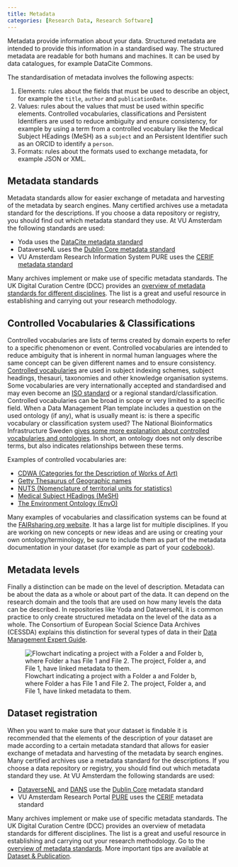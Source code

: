 ```yaml
---
title: Metadata
categories: [Research Data, Research Software]
---
```


Metadata provide information about your data. Structured metadata are intended to provide this information in a standardised way. The structured metadata are readable for both humans and machines. It can be used by data catalogues, for example DataCite Commons.

The standardisation of metadata involves the following aspects:

1. Elements: rules about the fields that must be used to describe an object, for example the `title`, `author` and `publicationDate`.
2. Values: rules about the values that must be used within specific elements. Controlled vocabularies, classifications and Persistent Identifiers are used to reduce ambiguity and ensure consistency, for example by using a term from a controlled vocabulary like the Medical Subject HEadings (MeSH) as a `subject` and an Persistent Identifier such as an ORCID to identify a `person`.
3. Formats: rules about the formats used to exchange metadata, for example JSON or XML.

## Metadata standards

Metadata standards allow for easier exchange of metadata and harvesting of the metadata by search engines. Many certified archives use a metadata standard for the descriptions. If you choose a data repository or registry, you should find out which metadata standard they use. At VU Amsterdam the following standards are used:

- Yoda uses the [DataCite metadata standard](https://schema.datacite.org)
- DataverseNL uses the [Dublin Core metadata standard](https://www.dublincore.org/specifications/dublin-core/dces/)
- VU Amsterdam Research Information System PURE uses the [CERIF metadata standard](https://eurocris.org/services/main-features-cerif)

Many archives implement or make use of specific metadata standards. The UK Digital Curation Centre (DCC) provides an [overview of metadata standards for different disciplines](https://www.dcc.ac.uk/guidance/standards/metadata). The list is a great and useful resource in establishing and carrying out your research methodology.

## Controlled Vocabularies & Classifications

Controlled vocabularies are lists of terms created by domain experts to refer to a specific phenomenon or event. Controlled vocabularies are intended to reduce ambiguity that is inherent in normal human languages where the same concept can be given different names and to ensure consistency. [Controlled vocabularies](https://en.wikipedia.org/wiki/Controlled_vocabulary) are used in subject indexing schemes, subject headings, thesauri, taxonomies and other knowledge organisation systems. Some vocabularies are very internationally accepted and standardised and may even become an [ISO standard](https://www.iso.org/standards.html) or a regional standard/classification. Controlled vocabularies can be broad in scope or very limited to a specific field. When a Data Management Plan template includes a question on the used ontology (if any), what is usually meant is: is there a specific vocabulary or classification system used? The National Bioinformatics Infrastructure Sweden [gives some more explanation about controlled vocabularies and ontologies](https://nbisweden.github.io/module-metadata-dm-practices/02-ontologies/index.html). In short, an ontology does not only describe terms, but also indicates relationships between these terms.

Examples of controlled vocabularies are:

- [CDWA (Categories for the Description of Works of Art)](https://www.getty.edu/research/publications/electronic_publications/cdwa/)
- [Getty Thesaurus of Geographic names](https://www.getty.edu/research/tools/vocabularies/tgn/)
- [NUTS (Nomenclature of territorial units for statistics)](https://ec.europa.eu/eurostat/web/gisco/geodata/statistical-units/territorial-units-statistics)
- [Medical Subject HEadings (MeSH)](https://www.nlm.nih.gov/mesh/meshhome.html)
- [The Environment Ontology (EnvO)](https://sites.google.com/site/environmentontology/Browse-EnvO?authuser=0)

Many examples of vocabularies and classification systems can be found at the [FAIRsharing.org website](https://fairsharing.org/). It has  a large list for multiple disciplines. If you are working on new concepts or new ideas and are using or creating your own ontology/terminology, be sure to include them as part of the metadata documentation in your dataset (for example as part of your [codebook](../topics/data-documentation.qmd#codebook)).

## Metadata levels

Finally a distinction can be made on the level of description. Metadata can be about the data as a whole or about part of the data. It can depend on the research domain and the tools that are used on how many levels the data can be described. In repositories like Yoda and DataverseNL it is common practice to only create structured metadata on the level of the data as a whole. The Consortium of European Social Science Data Archives (CESSDA) explains this distinction for several types of data in their [Data Management Expert Guide](https://dmeg.cessda.eu/Data-Management-Expert-Guide/2.-Organise-Document/Documentation-and-metadata).

![Flowchart indicating a project with a Folder a and Folder b, where Folder a has File 1 and File 2. The project, Folder a, and File 1, have linked metadata to them.](../public/metadata_levels.png)

## Dataset registration

When you want to make sure that your dataset is findable it is recommended that the elements of the description of your dataset are made according to a certain metadata standard that allows for easier exchange of metadata and harvesting of the metadata by search engines. Many certified archives use a metadata standard for the descriptions. If you choose a data repository or registry, you should find out which metadata standard they use. At VU Amsterdam the following standards are used:

- [DataverseNL](../guides/publish-and-share.qmd#deposit-your-data) and [DANS](https://easy.dans.knaw.nl/ui/home) use the [Dublin Core](https://dublincore.org/specifications/dublin-core/) metadata standard
- VU Amsterdam Research Portal [PURE](../guides/publish-and-share.qmd#register-your-dataset-in-pure) uses the [CERIF](https://eurocris.org/services/main-features-cerif) metadata standard

Many archives implement or make use of specific metadata standards. The UK Digital Curation Centre (DCC) provides an overview of metadata standards for different disciplines. The list is a great and useful resource in establishing and carrying out your research methodology. Go to the [overview of metadata standards](https://www.dcc.ac.uk/guidance/standards/metadata). More important tips are available at [Dataset & Publication](../guides/publish-and-share.qmd#dataset-registration).

